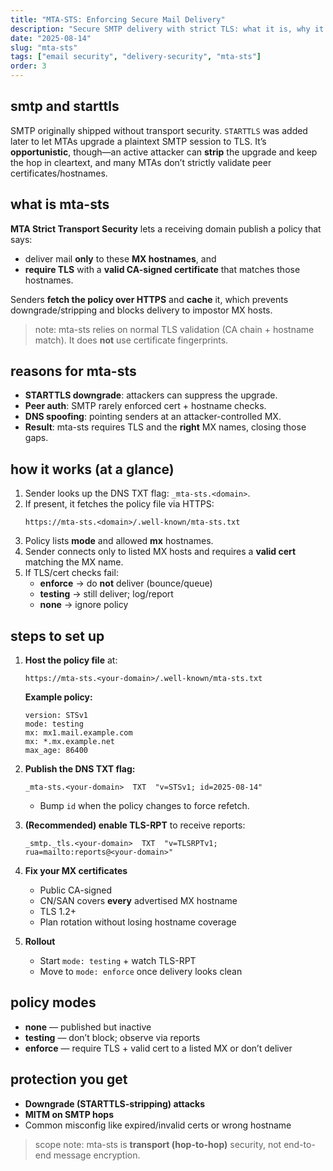 ```yaml
---
title: "MTA-STS: Enforcing Secure Mail Delivery"
description: "Secure SMTP delivery with strict TLS: what it is, why it exists, how to roll it out."
date: "2025-08-14"
slug: "mta-sts"
tags: ["email security", "delivery-security", "mta-sts"]
order: 3
---
```


## smtp and starttls

SMTP originally shipped without transport security. `STARTTLS` was added later to let MTAs upgrade a plaintext SMTP session to TLS. It’s **opportunistic**, though—an active attacker can **strip** the upgrade and keep the hop in cleartext, and many MTAs don’t strictly validate peer certificates/hostnames.

## what is mta-sts

**MTA Strict Transport Security** lets a receiving domain publish a policy that says:

- deliver mail **only** to these **MX hostnames**, and
- **require TLS** with a **valid CA-signed certificate** that matches those hostnames.

Senders **fetch the policy over HTTPS** and **cache** it, which prevents downgrade/stripping and blocks delivery to impostor MX hosts.

> note: mta-sts relies on normal TLS validation (CA chain + hostname match). It does **not** use certificate fingerprints.

## reasons for mta-sts

- **STARTTLS downgrade**: attackers can suppress the upgrade.
- **Peer auth**: SMTP rarely enforced cert + hostname checks.
- **DNS spoofing**: pointing senders at an attacker-controlled MX.
- **Result**: mta-sts requires TLS and the **right** MX names, closing those gaps.

## how it works (at a glance)

1. Sender looks up the DNS TXT flag: `_mta-sts.<domain>`.
2. If present, it fetches the policy file via HTTPS:
   ```
   https://mta-sts.<domain>/.well-known/mta-sts.txt
   ```
3. Policy lists **mode** and allowed **mx** hostnames.
4. Sender connects only to listed MX hosts and requires a **valid cert** matching the MX name.
5. If TLS/cert checks fail:
   - **enforce** → do **not** deliver (bounce/queue)
   - **testing** → still deliver; log/report
   - **none** → ignore policy

## steps to set up

1) **Host the policy file** at:
   ```
   https://mta-sts.<your-domain>/.well-known/mta-sts.txt
   ```

   **Example policy:**
   ```
   version: STSv1
   mode: testing
   mx: mx1.mail.example.com
   mx: *.mx.example.net
   max_age: 86400
   ```

2) **Publish the DNS TXT flag:**
   ```
   _mta-sts.<your-domain>  TXT  "v=STSv1; id=2025-08-14"
   ```
   - Bump `id` when the policy changes to force refetch.

3) **(Recommended) enable TLS-RPT** to receive reports:
   ```
   _smtp._tls.<your-domain>  TXT  "v=TLSRPTv1; rua=mailto:reports@<your-domain>"
   ```

4) **Fix your MX certificates**
   - Public CA-signed
   - CN/SAN covers **every** advertised MX hostname
   - TLS 1.2+
   - Plan rotation without losing hostname coverage

5) **Rollout**
   - Start `mode: testing` + watch TLS-RPT
   - Move to `mode: enforce` once delivery looks clean

## policy modes

- **none** — published but inactive
- **testing** — don’t block; observe via reports
- **enforce** — require TLS + valid cert to a listed MX or don’t deliver

## protection you get

- **Downgrade (STARTTLS-stripping) attacks**
- **MITM on SMTP hops**
- Common misconfig like expired/invalid certs or wrong hostname

> scope note: mta-sts is **transport (hop-to-hop)** security, not end-to-end message encryption.
